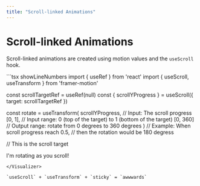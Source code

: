 ```yaml
---
title: "Scroll-linked Animations"
---
```



# Scroll-linked Animations

Scroll-linked animations are created using motion values and the `useScroll` hook.

<Visualizer Comp={ScrollLinkedAnimations} reload={false}>
```tsx showLineNumbers
import { useRef } from 'react'
import { useScroll, useTransform } from 'framer-motion'

const scrollTargetRef = useRef(null)
const { scrollYProgress } = useScroll({ target: scrollTargetRef })

const rotate = useTransform(
  scrollYProgress,   // Input: The scroll progress
  [0, 1],            // Input range: 0 (top of the target) to 1 (bottom of the target)
  [0, 360]           // Output range: rotate from 0 degrees to 360 degrees
)
                     // Example: When scroll progress reach 0.5,
                     // then the rotation would be 180 degress

// This is the scroll target
<div ref={scrollTargetRef}>
    <motion.div style={{ rotate }}>
      I'm rotating as you scroll!
    </motion.div>
</div>

```
</Visualizer>

`useScroll` + `useTransform` + `sticky` = `awwwards`

